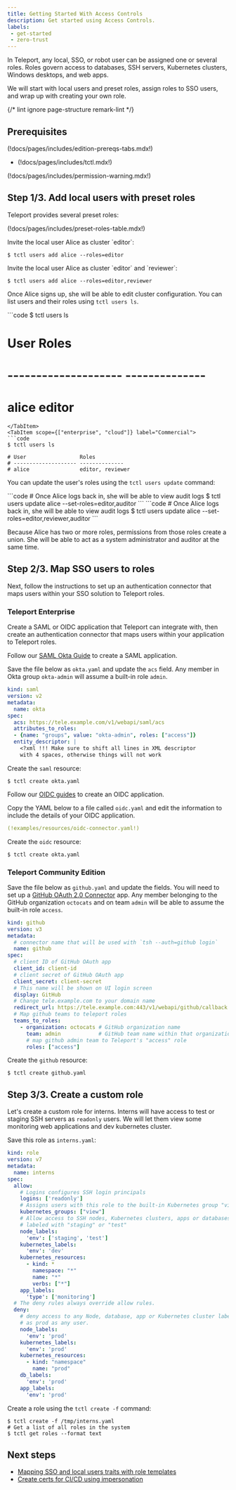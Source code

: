```yaml
---
title: Getting Started With Access Controls
description: Get started using Access Controls.
labels:
 - get-started
 - zero-trust
---
```


In Teleport, any local, SSO, or robot user can be assigned one or several roles.
Roles govern access to databases, SSH servers, Kubernetes clusters, Windows
desktops, and web apps.

We will start with local users and preset roles, assign roles to SSO users, and
wrap up with creating your own role.

{/* lint ignore page-structure remark-lint */}

## Prerequisites

(!docs/pages/includes/edition-prereqs-tabs.mdx!)

- (!docs/pages/includes/tctl.mdx!)

(!docs/pages/includes/permission-warning.mdx!)

## Step 1/3. Add local users with preset roles

Teleport provides several preset roles:

(!docs/pages/includes/preset-roles-table.mdx!)

<Tabs>
<TabItem scope={["oss"]} label="Teleport Community Edition">
Invite the local user Alice as cluster `editor`:

```code
$ tctl users add alice --roles=editor
```
</TabItem>
<TabItem scope={["enterprise", "cloud"]} label="Commercial">
Invite the local user Alice as cluster `editor` and `reviewer`:

```code
$ tctl users add alice --roles=editor,reviewer
```
</TabItem>

</Tabs>

Once Alice signs up, she will be able to edit cluster configuration. You can list
users and their roles using `tctl users ls`.

<Tabs>
<TabItem scope={"oss"} label="Teleport Community Edition">
```code
$ tctl users ls

# User                 Roles
# -------------------- --------------
# alice                editor
```
</TabItem>
<TabItem scope={["enterprise", "cloud"]} label="Commercial">
```code
$ tctl users ls

# User                 Roles
# -------------------- --------------
# alice                editor, reviewer
```
</TabItem>

</Tabs>

You can update the user's roles using the `tctl users update` command:

<Tabs>
<TabItem scope={"oss"} label="Teleport Community Edition">
```code
# Once Alice logs back in, she will be able to view audit logs
$ tctl users update alice --set-roles=editor,auditor
```
</TabItem>
<TabItem scope={["enterprise", "cloud"]} label="Commercial">
```code
# Once Alice logs back in, she will be able to view audit logs
$ tctl users update alice --set-roles=editor,reviewer,auditor
```
</TabItem>

</Tabs>

Because Alice has two or more roles, permissions from those roles create a union. She
will be able to act as a system administrator and auditor at the same time.

## Step 2/3. Map SSO users to roles

Next, follow the instructions to set up an authentication connector that maps
users within your SSO solution to Teleport roles.

### Teleport Enterprise

Create a SAML or OIDC application that Teleport can integrate with, then
create an authentication connector that maps users within your application to
Teleport roles.

<Tabs>
<TabItem label="SAML">

Follow our [SAML Okta Guide](../../zero-trust-access/sso/okta.mdx) to
create a SAML application.

Save the file below as `okta.yaml` and update the `acs` field.
Any member in Okta group `okta-admin` will assume a built-in role `admin`.

```yaml
kind: saml
version: v2
metadata:
  name: okta
spec:
  acs: https://tele.example.com/v1/webapi/saml/acs
  attributes_to_roles:
  - {name: "groups", value: "okta-admin", roles: ["access"]}
  entity_descriptor: |
    <?xml !!! Make sure to shift all lines in XML descriptor
    with 4 spaces, otherwise things will not work
```

Create the `saml` resource:

```code
$ tctl create okta.yaml
```

</TabItem>
<TabItem label="OIDC">

Follow our [OIDC guides](../../zero-trust-access/sso/oidc.mdx#identity-providers) to
create an OIDC application.

Copy the YAML below to a file called `oidc.yaml` and edit the information to
include the details of your OIDC application.

```yaml
(!examples/resources/oidc-connector.yaml!)
```

Create the `oidc` resource:

```code
$ tctl create okta.yaml
```

</TabItem>
</Tabs>

### Teleport Community Edition

Save the file below as `github.yaml` and update the fields. You will need to
set up a
[GitHub OAuth 2.0 Connector](https://developer.github.com/apps/building-oauth-apps/creating-an-oauth-app/)
app. Any member belonging to the GitHub organization `octocats` and on team
`admin` will be able to assume the built-in role `access`.

```yaml
kind: github
version: v3
metadata:
  # connector name that will be used with `tsh --auth=github login`
  name: github
spec:
  # client ID of GitHub OAuth app
  client_id: client-id
  # client secret of GitHub OAuth app
  client_secret: client-secret
  # This name will be shown on UI login screen
  display: GitHub
  # Change tele.example.com to your domain name
  redirect_url: https://tele.example.com:443/v1/webapi/github/callback
  # Map github teams to teleport roles
  teams_to_roles:
    - organization: octocats # GitHub organization name
      team: admin            # GitHub team name within that organization
      # map github admin team to Teleport's "access" role
      roles: ["access"]
```

Create the `github` resource:

```code
$ tctl create github.yaml
```

## Step 3/3. Create a custom role

Let's create a custom role for interns. Interns will have access
to test or staging SSH servers as `readonly` users. We will let them
view some monitoring web applications and dev kubernetes cluster.

Save this role as `interns.yaml`:

```yaml
kind: role
version: v7
metadata:
  name: interns
spec:
  allow:
    # Logins configures SSH login principals
    logins: ['readonly']
    # Assigns users with this role to the built-in Kubernetes group "view"
    kubernetes_groups: ["view"]
    # Allow access to SSH nodes, Kubernetes clusters, apps or databases
    # labeled with "staging" or "test"
    node_labels:
      'env': ['staging', 'test']
    kubernetes_labels:
      'env': 'dev'
    kubernetes_resources:
      - kind: *
        namespace: "*"
        name: "*"
        verbs: ["*"]
    app_labels:
      'type': ['monitoring']
  # The deny rules always override allow rules.
  deny:
    # deny access to any Node, database, app or Kubernetes cluster labeled
    # as prod as any user.
    node_labels:
      'env': 'prod'
    kubernetes_labels:
      'env': 'prod'
    kubernetes_resources:
      - kind: "namespace"
        name: "prod"
    db_labels:
      'env': 'prod'
    app_labels:
      'env': 'prod'
```

Create a role using the `tctl create -f` command:

```code
$ tctl create -f /tmp/interns.yaml
# Get a list of all roles in the system
$ tctl get roles --format text
```

## Next steps

- [Mapping SSO and local users traits with role templates](./guides/role-templates.mdx)
- [Create certs for CI/CD using impersonation](./guides/impersonation.mdx)

